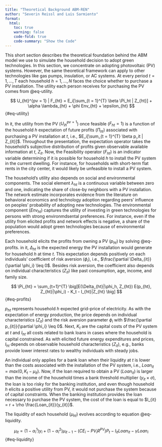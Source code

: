 ---
title: "Theoretical Background ABM-REN"
author: "Severin Reissl and Luis Sarmiento"
format: 
  html: 
    toc: true
    warning: false
    code-fold: true
    code-summary: "Show the Code"
---

This short section describes the theoretical foundation behind the ABM model we use to simulate the household decision to adopt green technologies. In this section, we concentrate on adopting photovoltaic (PV) systems. However, the same theoretical framework can apply to other technologies like gas pumps, insulation, or AC systems. At every period $t = 1,...,T$ each household $h = 1,...,N$ faces the choice whether to purchase a PV installation. The utility each person receives for purchasing the PV comes from @eq-utility.

$$
 U_{ht}^{pv = 1} | F_{ht} = E_i[\sum_{t = 1}^{T} \beta \Pi_ht | Z_{ht}] + \alpha \lambda_{ht} + \phi Env_{ht} + \epsilon_{ht}
$$ {#eq-utility}

In it, the utility from the PV ($U_{ih}^{pv = 1}$) once feasible ($F_{ht} = 1$) is a function of the household $h$ expectation of future profits ($\Pi_{ht}$) associated with purchasing a PV installation at $t$, i.e., $E_i[\sum_{t = 1}^{T} \beta p_it | Z_{it}]$. Throughout the presentation, the expectation operator takes the household's subjective distribution of profits given observable available information at $t$, $Z_{it}$. Now, the Feasibility operator ($F_{ht}$) is an indicator variable determining if it is possible for household $h$ to install the PV system in the current dwelling. For instance, for households with short-term flat rents in the city center, it would likely be unfeasible to install a PV system.  

The household's utility also depends on social and environmental components. The social element $\lambda_{ht}$ is a continuous variable between zero and one, indicating the share of close-by neighbors with a PV installation. The network estimate incorporates evidence from the literature on behavioral economics and technology adoption regarding peers' influence on peoples' probability of adopting new technologies. The environmental component ($Env_{ht}$) captures the utility of investing in green technologies for persons with strong environmdsental preferences. For instance, even if the utility from elicited profits and network effects is negative, a share of the population would adopt green technologies because of environmental preferences.

Each household elicits the profits from owning a PV ($p_{ht}$) by solving @eq-profits. in it, $\Delta_{ht}$ is the expected energy the PV installation would generate for household $h$ at time $t$. This expectation depends positively on each individuals' coefficient of risk aversion ($\phi_i$), i.e., $\frac{\partial \Delta_{it}}{\partial \phi_i} \leq 0$. Besides risk aversion, the coefficient also depends on individual characteristics $(Z_{it})$ like past consumption, age, income, and family size.

$$
 \Pi_{ht} = \sum_{t=1}^{T} \big[E(\Delta_{ht}|\phi_h, Z_{ht}) E(p_{ht}, Z_{ht}|\phi_i) - K_t - I_{ht}|Z_{ht} \big]
$$ {#eq-profits}


$p_{ht}$ represents household $h$ expected grid-price of electricity. As with the expectation of energy production, the price depends on individual characteristics $(Z_{it})$ and the risk aversion parameter $\phi_i$ with $\frac{\partial p_{it}}{\partial \phi_i} \leq 0$. Next, $K_t$ are the capital costs of the PV system at $t$ and $I_{ht}$ all costs related to bank loans in cases where the household is capital constrained. As with elicited future energy expenditures and prices, $I_{ht}$ depends on observable household characteristics ($Z_{it}$), e.g., banks provide lower interest rates to wealthy individuals with steady jobs.


An individual only applies for a bank loan when their liquidity at $t$ is lower than the costs associated with the installation of the PV system, i.e., $Loan_{it} = max(0, K_t - \mu_{it})$. Now, if the loan required to obtain a PV ($Loan_{it}$) is larger than the income of the household times a bank threshold multiplier ($y_{it} \times \sigma$), the loan is too risky for the banking institution, and even though household $h$ elicits a positive utility from PV, it would not purchase the system because of capital constraints. When the banking institution provides the loan necessary to purchase the PV system, the cost of the loan is equal to $I_{it} = r + \rho \frac{Loan_{it}}{y_{it}}$. 

The liquidity of each household ($\mu_{ht}$) evolves according to equation @eq-liquidity. 


$$
\mu_{it} =(1 - \alpha_i^1) y_i + (1 - \alpha_i^2)\mu_{it-1} − (CE_i - PV_i  R^{PV})P_t - I_{it} Loan_{it} - \gamma  Loan_i
$${#eq-liquidity}



 